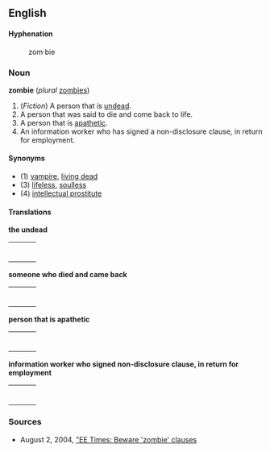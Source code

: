 {{stub}}

==English==
<!--
====Etymology====
From Zumbi, the slave leader?
-->
====Hyphenation====
:zom&middot;bie

===Noun===
'''zombie''' (''plural'' [[zombies]])

# (''Fiction'') A person that is [[undead]].
# A person that was said to die and come back to life.
# A person that is [[apathetic]].
# An information worker who has signed a non-disclosure clause, in return for employment.

====Synonyms====
*(1) [[vampire]], [[living dead]]
*(3) [[lifeless]], [[soulless]]
*(4) [[intellectual prostitute]]

====Translations====
'''the undead'''
{| border=0  width=100%
|-
|bgcolor="#FFFFE0" valign=top width=48%|
{|

|}
| width=1% |
|bgcolor="#FFFFE0" valign=top width=48%|
{|

|}
|}

'''someone who died and came back'''
{| border=0  width=100%
|-
|bgcolor="#FFFFE0" valign=top width=48%|
{|

|}
| width=1% |
|bgcolor="#FFFFE0" valign=top width=48%|
{|

|}
|}

'''person that is apathetic'''
{| border=0  width=100%
|-
|bgcolor="#FFFFE0" valign=top width=48%|
{|

|}
| width=1% |
|bgcolor="#FFFFE0" valign=top width=48%|
{|

|}
|}

'''information worker who signed non-disclosure clause, in return for employment'''
{| border=0  width=100%
|-
|bgcolor="#FFFFE0" valign=top width=48%|
{|

|}
| width=1% |
|bgcolor="#FFFFE0" valign=top width=48%|
{|

|}
|}


=== Sources ===
* August 2, 2004, [http://www.eet.com/issue/fp/showArticle.jhtml?articleId=26100928 "EE Times: Beware 'zombie' clauses]